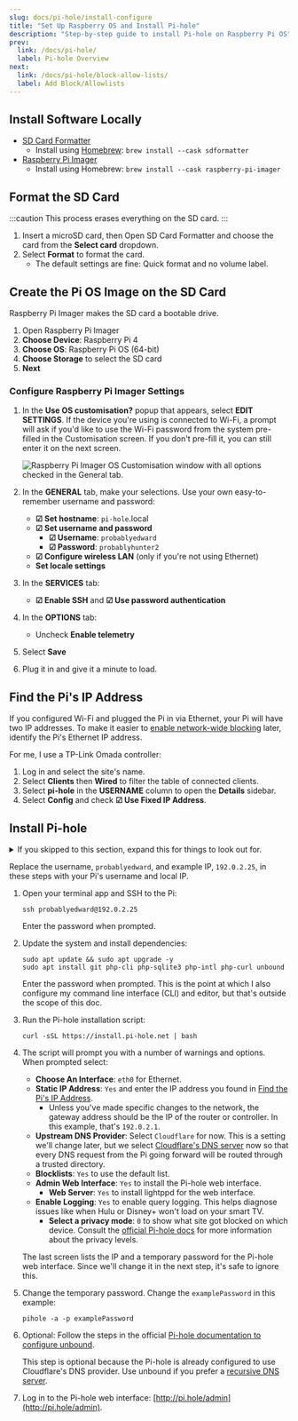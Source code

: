 ```yaml
---
slug: docs/pi-hole/install-configure
title: "Set Up Raspberry OS and Install Pi-hole"
description: "Step-by-step guide to install Pi-hole on Raspberry Pi OS"
prev:
  link: /docs/pi-hole/
  label: Pi-hole Overview
next:
  link: /docs/pi-hole/block-allow-lists/
  label: Add Block/Allowlists
---
```



## Install Software Locally

- [SD Card Formatter](https://www.sdcard.org/downloads/formatter/)
  - Install using [Homebrew](https://brew.sh/): `brew install --cask sdformatter`
- [Raspberry Pi Imager](https://www.raspberrypi.com/software/)
  - Install using Homebrew: `brew install --cask raspberry-pi-imager`

## Format the SD Card

:::caution
This process erases everything on the SD card.
:::

<Steps>

1. Insert a microSD card, then Open SD Card Formatter and choose the card from the **Select card** dropdown.
1. Select **Format** to format the card.
   - The default settings are fine: Quick format and no volume label.

</Steps>

## Create the Pi OS Image on the SD Card

Raspberry Pi Imager makes the SD card a bootable drive.

<Steps>

1. Open Raspberry Pi Imager
1. **Choose Device**: Raspberry Pi 4
1. **Choose OS**: Raspberry Pi OS (64-bit)
1. **Choose Storage** to select the SD card
1. **Next**

</Steps>

### Configure Raspberry Pi Imager Settings

<Steps>

1. In the **Use OS customisation?** popup that appears, select **EDIT SETTINGS**. If the device you're using is connected to Wi-Fi, a prompt will ask if you'd like to use the Wi-Fi password from the system pre-filled in the Customisation screen. If you don't pre-fill it, you can still enter it on the next screen.

   ![Raspberry Pi Imager OS Customisation window with all options checked in the General tab.](@img/r-pi-imager-customisation.png)

1. In the **GENERAL** tab, make your selections. Use your own easy-to-remember username and password:

   - **☑ Set hostname**: `pi-hole`.local
   - **☑ Set username and password**
     - **☑ Username**: `probablyedward`
     - **☑ Password**: `probablyhunter2`
   - **☑ Configure wireless LAN** (only if you're not using Ethernet)
   - **Set locale settings**

1. In the **SERVICES** tab:

   - **☑ Enable SSH** and **☑ Use password authentication**

1. In the **OPTIONS** tab:

   - Uncheck **Enable telemetry**

1. Select **Save**

1. Plug it in and give it a minute to load.

</Steps>

## Find the Pi's IP Address

If you configured Wi-Fi and plugged the Pi in via Ethernet, your Pi will have two IP addresses.
To make it easier to [enable network-wide blocking](#configure-the-omada-controller-to-enable-network-wide-blocking-with-pi-hole) later, identify the Pi's Ethernet IP address.

For me, I use a TP-Link Omada controller:

<Steps>

1. Log in and select the site's name.
1. Select **Clients** then **Wired** to filter the table of connected clients.
1. Select **pi-hole** in the **USERNAME** column to open the **Details** sidebar.
1. Select **Config** and check **☑ Use Fixed IP Address**.

</Steps>

## Install Pi-hole

<details>

  <summary>If you skipped to this section, expand this for things to look out for.</summary>

  If you installed Pi-hole on an existing device or skipped to this section

  OS-specific things that might be different for your setup:
    - Installed software like Git, curl, or zsh
    - `apt` package manager. Your OS might use a different one.
    - User accounts. The examples I use are `probablyedward` and `pi`

</details>

Replace the username, `probablyedward`, and example IP, `192.0.2.25`, in these steps with your Pi's username and local IP.

<Steps>

1. Open your terminal app and SSH to the Pi:

   ```shell
   ssh probablyedward@192.0.2.25
   ```

   Enter the password when prompted.

1. Update the system and install dependencies:

   ```shell
   sudo apt update && sudo apt upgrade -y
   sudo apt install git php-cli php-sqlite3 php-intl php-curl unbound
   ```

   Enter the password when prompted. This is the point at which I also configure my command line interface (CLI) and editor, but that's outside the scope of this doc.

1. Run the Pi-hole installation script:

   ```shell
   curl -sSL https://install.pi-hole.net | bash
   ```

1. The script will prompt you with a number of warnings and options. When prompted select:

   - **Choose An Interface**: `eth0` for Ethernet.
   - **Static IP Address**: `Yes` and enter the IP address you found in [Find the Pi's IP Address](#find-the-pis-ip-address).
     - Unless you've made specific changes to the network, the gateway address should be the IP of the router or controller. In this example, that's `192.0.2.1`.
   - **Upstream DNS Provider**: Select `Cloudflare` for now. This is a setting we'll change later, but we select [Cloudflare's DNS server](https://one.one.one.one/dns#explanation) now so that every DNS request from the Pi going forward will be routed through a trusted directory.
   - **Blocklists**: `Yes` to use the default list.
   - **Admin Web Interface**: `Yes` to install the Pi-hole web interface.
     - **Web Server**: `Yes` to install lightppd for the web interface.
   - **Enable Logging**: `Yes` to enable query logging. This helps diagnose issues like when Hulu or Disney+ won't load on your smart TV.
     - **Select a privacy mode**: `0` to show what site got blocked on which device. Consult the [official Pi-hole docs](https://docs.pi-hole.net/ftldns/privacylevels/) for more information about the privacy levels.

   The last screen lists the IP and a temporary password for the Pi-hole web interface. Since we'll change it in the next step, it's safe to ignore this.

1. Change the temporary password. Change the `examplePassword` in this example:

   ```shell
   pihole -a -p examplePassword
   ```

1. Optional: Follow the steps in the official [Pi-hole documentation to configure unbound](https://docs.pi-hole.net/guides/dns/unbound/#configure-unbound).

   This step is optional because the Pi-hole is already configured to use Cloudflare's DNS provider. Use unbound if you prefer a [recursive DNS server](https://docs.pi-hole.net/guides/dns/unbound/#what-is-a-recursive-dns-server).

1. Log in to the Pi-hole web interface: [http://pi.hole/admin](http://pi.hole/admin).

</Steps>
